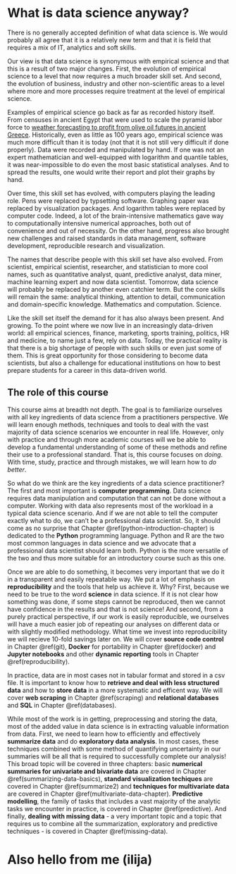 # What is data science anyway? {-}

There is no generally accepted definition of what data science is. We would probably all agree that it is a relatively new term and that it is field that requires a mix of IT, analytics and soft skills.

Our view is that data science is synonymous with empirical science and that this is a result of two major changes. First, the evolution of empirical science to a level that now requires a much broader skill set. And second, the evolution of business, industry and other non-scientific areas to a level where more and more processes require treatment at the level of empirical science.

Examples of empirical science go back as far as recorded history itself. From censuses in ancient Egypt that were used to scale the pyramid labor force to [weather forecasting to profit from olive oil futures in ancient Greece](https://en.wikipedia.org/wiki/Thales_of_Miletus). Historically, even as little as 100 years ago, empirical science was much more difficult than it is today (not that it is not still very difficult if done properly). Data were recorded and manipulated by hand. If one was not an expert mathematician and well-equipped with logarithm and quantile tables, it was near-impossible to do even the most basic statistical analyses. And to spread the results, one would write their report and plot their graphs by hand.

Over time, this skill set has evolved, with computers playing the leading role. Pens were replaced by typsetting software. Graphing paper was replaced by visualization packages. And logarithm tables were replaced by computer code. Indeed, a lot of the brain-intensive mathematics gave way to computationally intensive numerical approaches, both out of convenience and out of necessity. On the other hand, progress also brought new challenges and raised standards in data management, software development, reproducible research and visualization.

The names that describe people with this skill set have also evolved. From scientist, empirical scientist, researcher, and statistician to more cool names, such as quantitative analyst, quant, predictive analyst, data miner, machine learning expert and now data scientist. Tomorrow, data science will probably be replaced by another even catchier term. But the core skills will remain the same: analytical thinking, attention to detail, communication and domain-specific knowledge. Mathematics and computation. Science.

Like the skill set itself the demand for it has also always been present. And growing. To the point where we now live in an increasingly data-driven world: all empirical sciences, finance, marketing, sports training, politics, HR and medicine, to name just a few, rely on data. Today, the practical reality is that there is a big shortage of people with such skills or even just some of them. This is great opportunity for those considering to become data scientists, but also a challenge for educational institutions on how to best prepare students for a career in this data-driven world.

## The role of this course

This course aims at breadth not depth. The goal is to familiarize ourselves with all key ingredients of data science from a practitioners perspective. We will learn enough methods, techniques and tools to deal with the vast majority of data science scenarios we encounter in real life. However, only with practice and through more academic courses will we be able to develop a fundamental understanding of some of these methods and refine their use to a professional standard. That is, this course focuses on *doing*. With time, study, practice and through mistakes, we will learn how to *do better*.

So what do we think are the key ingredients of a data science practitioner? The first and most important is **computer programming**. Data science requires data manipulation and computation that can not be done without a computer. Working with data also represents most of the workload in a typical data science scenario. And if we are not able to tell the computer exactly what to do, we can't be a professional data scientist. So, it should come as no surprise that Chapter \@ref(python-introduction-chapter) is dedicated to the **Python** programming language. Python and R are the two most common languages in data science and we advocate that a professional data scientist should learn both. Python is the more versatile of the two and thus more suitable for an introductory course such as this one.

Once we are able to do something, it becomes very important that we do it in a transparent and easily repeatable way. We put a lot of emphasis on **reproducibility** and the tools that help us achieve it. Why? First, because we need to be true to the word **science** in data science. If it is not clear how something was done, if some steps cannot be reproduced, then we cannot have confidence in the results and that is not science! And second, from a purely practical perspective, if our work is easily reproducible, we ourselves will have a much easier job of repeating our analyses on different data or with slightly modified methodology. What time we invest into reproducibility we will recieve 10-fold savings later on. We will cover **source code control** in Chapter \@ref(git), **Docker** for portability in Chapter \@ref(docker) and **Jupyter notebooks** and other **dynamic reporting** tools in Chapter \@ref(reproducibility).

In practice, data are in most cases not in tabular format and stored in a csv file. It is important to know how to **retrieve and deal with less structured data** and how to **store data** in a more systematic and efficent way. We will cover **web scraping** in Chapter \@ref(scraping) and **relational databases** and **SQL** in Chapter \@ref(databases).

While most of the work is in getting, preprocessing and storing the data, most of the added value in data science is in extracting valuable information from data. First, we need to learn how to efficiently and effectively **summarize data** and do **exploratory data analysis**. In most cases, these techniques combined with some method of quantifying uncertainty in our summaries will be all that is required to successfully complete our analysis! This broad topic will be covered in three chapters: basic **numerical summaries for univariate and bivariate data** are covered in Chapter \@ref(summarizing-data-basics), **standard visualization techiques** are covered in Chapter \@ref(summarize2) and **techniques for multivariate data** are covered in Chapter \@ref(multivariate-data-chapter). **Predictive modelling**, the family of tasks that includes a vast majority of the analytic tasks we encounter in practice, is covered in Chapter \@ref(predictive). And finally, **dealing with missing data** - a very important topic and a topic that requires us to combine all the summarization, exploratory and predictive techniques - is covered in Chapter \@ref(missing-data).

# Also hello from me (ilija)
